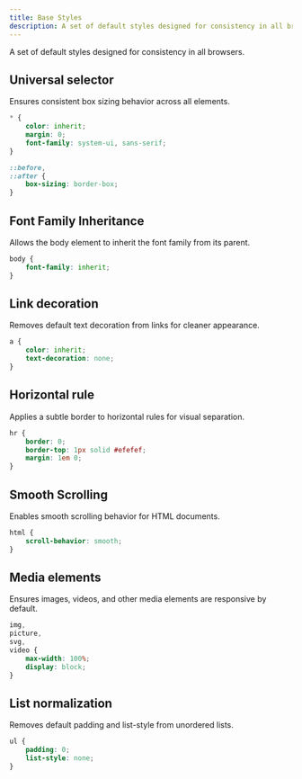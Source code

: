 ```yaml
---
title: Base Styles
description: A set of default styles designed for consistency in all browsers.
---
```


A set of default styles designed for consistency in all browsers.

## Universal selector

Ensures consistent box sizing behavior across all elements.

```scss
* {
    color: inherit;
    margin: 0;
    font-family: system-ui, sans-serif;
}

::before,
::after {
    box-sizing: border-box;
}
```

## Font Family Inheritance
Allows the body element to inherit the font family from its parent.

```scss
body {
    font-family: inherit;
}
```

## Link decoration
Removes default text decoration from links for cleaner appearance.

```scss
a {
    color: inherit;
    text-decoration: none;
}
```

## Horizontal rule
Applies a subtle border to horizontal rules for visual separation.

```scss
hr {
    border: 0;
    border-top: 1px solid #efefef;
    margin: 1em 0;
}
```

## Smooth Scrolling
Enables smooth scrolling behavior for HTML documents.

```scss
html {
    scroll-behavior: smooth;
}
```

## Media elements
Ensures images, videos, and other media elements are responsive by default.

```scss
img,
picture,
svg,
video {
    max-width: 100%;
    display: block;
}
```

## List normalization
Removes default padding and list-style from unordered lists.

```scss
ul {
    padding: 0;
    list-style: none;
}
```